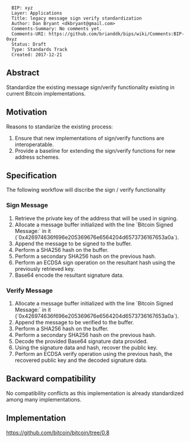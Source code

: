 <pre>
  BIP: xyz
  Layer: Applications
  Title: legacy message sign verify standardization
  Author: Dan Bryant <dkbryant@gmail.com>
  Comments-Summary: No comments yet.
  Comments-URI: https://github.com/brianddk/bips/wiki/Comments:BIP-0xyz
  Status: Draft
  Type: Standards Track
  Created: 2017-12-21
</pre>

==Abstract==

Standardize the existing message sign/verify functionality existing in current Bitcoin implementations.

==Motivation==

Reasons to standarize the existing process:
# Ensure that new implementations of sign/verify functions are interoperatable.
# Provide a baseline for extending the sign/verify functions for new address schemes.

==Specification==

The following workflow will discribe the sign / verify functionality

===Sign Message===

# Retrieve the private key of the address that will be used in signing.
# Allocate a message buffer initialized with the line `Bitcoin Signed Message:` in it (`0x426974636f696e205369676e6564204d6573736167653a0a`).
# Append the message to be signed to the buffer.
# Perform a SHA256 hash on the buffer.
# Perform a secondary SHA256 hash on the previous hash.
# Perform an ECDSA sign operation on the resultant hash using the previously retrieved key.
# Base64 encode the resultant signature data.

===Verify Message===

# Allocate a message buffer initialized with the line `Bitcoin Signed Message:` in it (`0x426974636f696e205369676e6564204d6573736167653a0a`).
# Append the message to be verified to the buffer.
# Perform a SHA256 hash on the buffer.
# Perform a secondary SHA256 hash on the previous hash.
# Decode the provided Base64 signature data provided.
# Using the signature data and hash, recover the public key.
# Perform an ECDSA verify operation using the previous hash, the recovered public key and the decoded signature data.

==Backward compatibility==

No compatibility conflicts as this implementation is already standardized among many implementations.

==Implementation==

https://github.com/bitcoin/bitcoin/tree/0.8
